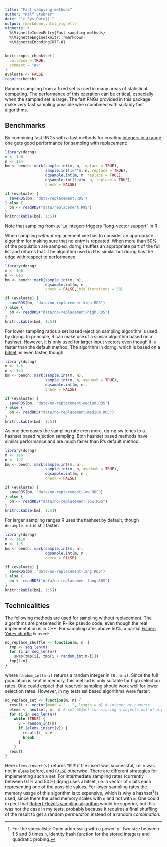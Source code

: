 ```yaml
---
title: "Fast sampling methods"
author: "Ralf Stubner"
date: "`r Sys.Date()`"
output: rmarkdown::html_vignette
vignette: >
  %\VignetteIndexEntry{Fast sampling methods}
  %\VignetteEngine{knitr::rmarkdown}
  %\VignetteEncoding{UTF-8}
---
```


```r
knitr::opts_chunk$set(
  collapse = TRUE,
  comment = "#>"
)
evaluate <- FALSE
require(bench)
```

Random sampling from a fixed set is used in many areas of statistical computing.
The performance of this operation can be critical, especially when the sampled set is large.
The fast RNGs provided in this package make very fast sampling possible when combined with suitably fast algorithms.  

## Benchmarks

By combining fast RNGs with a fast methods for creating [integers in a range](https://www.pcg-random.org/posts/bounded-rands.html) one gets good performance for sampling with replacement:

```r
library(dqrng)
m <- 1e6
n <- 1e4
bm <- bench::mark(sample.int(m, n, replace = TRUE),
                  sample.int(1e4*m, n, replace = TRUE),
                  dqsample.int(m, n, replace = TRUE),
                  dqsample.int(1e4*m, n, replace = TRUE),
                  check = FALSE)
```
```r
if (evaluate) {
  saveRDS(bm, "data/replacement.RDS")
} else {
  bm <- readRDS("data/replacement.RDS")
}
knitr::kable(bm[, 1:5])
```




Note that sampling from `10^10` integers triggers "[long-vector support](https://stat.ethz.ch/R-manual/R-devel/library/base/html/LongVectors.html)" in R.

When sampling _without_ replacement one has to consider an appropriate algorithm for making sure that no entry is repeated. When more than 50% of the population are sampled, dqrng shuffles an appropriate part of the full list and returns that. The algorithm used in R is similar but dqrng has the edge with respect to performance:

```r
library(dqrng)
m <- 1e6
n <- 6e5
bm <- bench::mark(sample.int(m, n),
                  dqsample.int(m, n),
                  check = FALSE, min_iterations = 50)
```
```r
if (evaluate) {
  saveRDS(bm, "data/no-replacement-high.RDS")
} else {
  bm <- readRDS("data/no-replacement-high.RDS")
}
knitr::kable(bm[, 1:5])
```

For lower sampling ratios a set based rejection sampling algorithm is used by dqrng. In principle, R can make use of a similar algorithm based on a hashset. However, it is only used for larger input vectors even though it is faster than the default method. The algorithm in dqrng, which is based on a [bitset](https://lemire.me/blog/2012/11/13/fast-sets-of-integers/), is even faster, though:

```r
library(dqrng)
m <- 1e6
n <- 1e4
bm <- bench::mark(sample.int(m, n),
                  sample.int(m, n, useHash = TRUE),
                  dqsample.int(m, n),
                  check = FALSE)
```
```r
if (evaluate) {
  saveRDS(bm, "data/no-replacement-medium.RDS")
} else {
  bm <- readRDS("data/no-replacement-medium.RDS")
}
knitr::kable(bm[, 1:5])
```

As one decreases the sampling rate even more, dqrng switches to a hashset based rejection sampling. Both hashset based methods have similar performance and are much faster than R's default method.

```r
library(dqrng)
m <- 1e6
n <- 1e2
bm <- bench::mark(sample.int(m, n),
                  sample.int(m, n, useHash = TRUE),
                  dqsample.int(m, n),
                  check = FALSE)
```
```r
if (evaluate) {
  saveRDS(bm, "data/no-replacement-low.RDS")
} else {
  bm <- readRDS("data/no-replacement-low.RDS")
}
knitr::kable(bm[, 1:5])
```

For larger sampling ranges R uses the hashset by default, though `dqsample.int`  is still faster:

```r
library(dqrng)
m <- 1e10
n <- 1e5
bm <- bench::mark(sample.int(m, n),
                  dqsample.int(m, n),
                  check = FALSE)
```
```r
if (evaluate) {
  saveRDS(bm, "data/no-replacement-long.RDS")
} else {
  bm <- readRDS("data/no-replacement-long.RDS")
}
knitr::kable(bm[, 1:5])
```


## Technicalities

The following methods are used for sampling without replacement. The algorithms are presented in R-like pseudo code, even though the real implementation is in C++. For sampling rates above 50%, a partial [Fisher-Yates shuffle](https://en.wikipedia.org/wiki/Fisher%E2%80%93Yates_shuffle) is used:

```r
no_replace_shuffle <- function(m, n) {
  tmp <- seq_len(m)
  for (i in seq_len(n))
    swap(tmp[i], tmp[i + random_int(m-i)])
  tmp[1:n]
}
```

where `random_int(m-i)`  returns a random integer in `[0, m-i]`. Since the full population is kept in memory, this method is only suitable for high selection rates. One could expect that [reservoir sampling](https://en.wikipedia.org/wiki/Reservoir_sampling) should work well for lower selection rates. However, in my tests set based algorithms were faster:

```r
no_replace_set <- function(m, n) {
  result <- vector(mode = "...", length = n) # integer or numeric
  elems <- new(set, m, n) # set object for storing n objects out of m possible values
  for (i in seq_len(n))
    while (TRUE) {
      v = random_int(m)
      if (elems.insert(v)) {
        result[i] = v
        break
      }
    }
  result
}
```

Here `elems.insert(v)` returns `TRUE` if the insert was successful, i.e. `v` was not in `elems` before, and `FALSE` otherwise. There are different strategies for implementing such a set. For intermediate sampling rates (currently between 0.1% and 50%) dqrng uses a bitset, i.e. a vector of `m` bits each representing one of the possible values. For lower sampling rates the memory usage of this algorithm is to expensive, which is why a hashset^[For the specialists: Open addressing with a power-of-two size between 1.5 and 3 times `n`, identity hash function for the stored integers and quadratic probing.] is used, since there the used memory scales with `n` and not with `m`. One could expect that [Robert Floyd's sampling algorithm](https://stackoverflow.com/a/2394292/8416610) would be superior, but this was not the case in my tests, probably because it requires a final shuffling of the result to get a random _permutation_ instead of a random _combination_.
